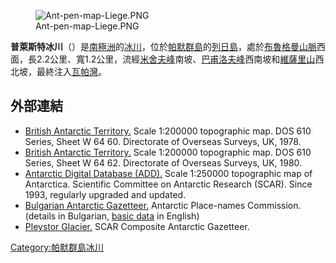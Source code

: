 [[Image:Ant-pen-map-Liege.PNG|thumb]]

'''普萊斯特冰川'''（{{lang-en|Pleystor Glacier}}）是[[南極洲|南極洲]]的[[冰川|冰川]]，位於[[帕默群島|帕默群島]]的[[列日島|列日島]]，處於[[布魯格曼山脈|布魯格曼山脈]]西面，長2.2公里、寬1.2公里，流經[[米舍夫峰|米舍夫峰]]南坡、[[巴甫洛夫峰|巴甫洛夫峰]]西南坡和[[維薩里山|維薩里山]]西北坡，最終注入[[瓦帕灣|瓦帕灣]]。

{{coord|64|03|18|S|62|00|35|W|display=title}}

==外部連結==
* [http://data.aad.gov.au/aadc/mapcat/display_map.cfm?map_id=3198 British Antarctic Territory.] {{Wayback|url=http://data.aad.gov.au/aadc/mapcat/display_map.cfm?map_id=3198 |date=20120612032744 }}  Scale 1:200000 topographic map.  DOS 610 Series, Sheet W 64 60.  Directorate of Overseas Surveys, UK, 1978.
* [http://data.aad.gov.au/aadc/mapcat/display_map.cfm?map_id=3217 British Antarctic Territory.] {{Wayback|url=http://data.aad.gov.au/aadc/mapcat/display_map.cfm?map_id=3217 |date=20131110123643 }}  Scale 1:200000 topographic map.  DOS 610 Series, Sheet W 64 62.  Directorate of Overseas Surveys, UK, 1980.
* [http://www.add.scar.org Antarctic Digital Database (ADD).] {{Wayback|url=http://www.add.scar.org/ |date=20170305000653 }} Scale 1:250000 topographic map of Antarctica. Scientific Committee on Antarctic Research (SCAR). Since 1993, regularly upgraded and updated.
* [http://apcbg.org/gazet-bg.doc Bulgarian Antarctic Gazetteer.] {{Wayback|url=http://apcbg.org/gazet-bg.doc |date=20160206203828 }} Antarctic Place-names Commission. (details in Bulgarian, [http://apcbg.org/gazet.htm basic data] {{Wayback|url=http://apcbg.org/gazet.htm |date=20160304071225 }} in English)
* [https://data.aad.gov.au/aadc/gaz/scar/display_name.cfm?gaz_id=137705 Pleystor Glacier.] {{Wayback|url=https://data.aad.gov.au/aadc/gaz/scar/display_name.cfm?gaz_id=137705 |date=20181219182506 }} SCAR Composite Antarctic Gazetteer.

{{DEFAULTSORT:Pleystor Glacier}}
[[Category:帕默群島冰川|Category:帕默群島冰川]]


{{PalmerArchipelago-geo-stub}}